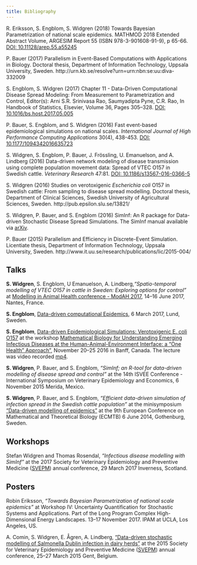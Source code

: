 ```yaml
---
title: Bibliography
---
```


R. Eriksson, S. Engblom, S. Widgren (2018) Towards Bayesian
Parametrization of national scale epidemics. MATHMOD 2018 Extended
Abstract Volume​, ARGESIM Report 55 (ISBN 978-3-901608-91-9), p 65-66.
[DOI: 10.11128/arep.55.a55245](https://doi.org/10.11128/arep.55.a55245)

P. Bauer (2017) Parallelism in Event-Based Computations with
Applications in Biology. Doctoral thesis, Department of Information
Technology, Uppsala University,
Sweden. http://urn.kb.se/resolve?urn=urn:nbn:se:uu:diva-332009

S. Engblom, S. Widgren (2017) Chapter 11 - Data-Driven Computational
Disease Spread Modeling: From Measurement to Parametrization and
Control, Editor(s): Arni S.R. Srinivasa Rao, Saumyadipta Pyne,
C.R. Rao, In Handbook of Statistics, Elsevier, Volume 36, Pages
305--328. [DOI: 10.1016/bs.host.2017.05.005](https://doi.org/10.1016/bs.host.2017.05.005)

P. Bauer, S. Engblom, and S. Widgren (2016) Fast event-based
epidemiological simulations on national scales. *International Journal
of High Performance Computing Applications* 30(4),
438-453. [DOI: 10.1177/1094342016635723](https://doi.org/10.1177/1094342016635723)

S. Widgren, S. Engblom, P. Bauer, J. Fr&ouml;ssling, U. Emanuelson,
and A. Lindberg (2016) Data-driven network modeling of disease
transmission using complete population movement data: Spread of VTEC
O157 in Swedish cattle. *Veterinary Research*
47:81. [DOI: 10.1186/s13567-016-0366-5](https://doi.org/10.1186/s13567-016-0366-5)

S. Widgren (2016) Studies on verotoxigenic *Escherichia coli* O157 in
Swedish cattle: From sampling to disease spread modelling. Doctoral
thesis, Department of Clinical Sciences, Swedish University of
Agricultural Sciences,
Sweden. http://pub.epsilon.slu.se/13821/

S. Widgren, P. Bauer, and S. Engblom (2016) SimInf: An R package for
Data-driven Stochastic Disease Spread Simulations. The SimInf manual
available via [arXiv](http://arxiv.org/abs/1605.01421).

P. Bauer (2015) Parallelism and Efficiency in Discrete-Event
Simulation. Licentiate thesis, Department of Information Technology,
Uppsala University,
Sweden. http://www.it.uu.se/research/publications/lic/2015-004/

## Talks

**S. Widgren**, S. Engblom, U Emanuelson,
  A. Lindberg,*"Spatio-temporal modelling of VTEC O157 in cattle in
  Sweden: Exploring options for control"* at [Modelling in Animal
  Health conference - ModAH
  2017](https://workshop.inra.fr/modah2017/), 14--16 June 2017,
  Nantes, France.

**S. Engblom**, [Data-driven computational
  Epidemics](http://www.maths.lu.se/kalendarium/?event=data-driven-computational-epidemics),
  6 March 2017, Lund, Sweden.

**S. Engblom**, [Data-driven Epidemiological Simulations:
Verotoxigenic E. coli
O157](http://www.birs.ca/workshops/2016/16w5041/files/Stefan_Engblom_BIRS.pdf)
at the workshop [Mathematical Biology for Understanding Emerging
Infectious Diseases at the Human-Animal-Environment Interface: a "One
Health"
Approach"](http://www.birs.ca/events/2016/5-day-workshops/16w5041),
November 20--25 2016 in Banff, Canada. The lecture was video recorded
[mp4](http://videos.birs.ca/2016/16w5041/201611240925-Engblom.mp4).

**S. Widgren**, P. Bauer, and S. Engblom, *"SimInf; an R-tool for
data-driven modelling of disease spread and control"* at the 14th
ISVEE Conference - International Symposium on Veterinary Epidemiology
and Economics, 6 November 2015 Merida, Mexico.

**S. Widgren**, P. Bauer, and S. Engblom, *"Efficient data-driven
simulation of infection spread in the Swedish cattle population"* at
the minisymposium ["Data-driven modelling of
epidemics"](http://user.it.uu.se/~stefane/formalia/ProgramDDE.pdf) at
the 9th European Conference on Mathematical and Theoretical Biology
(ECMTB) 6 June 2014, Gothenburg, Sweden.

## Workshops

Stefan Widgren and Thomas Rosendal, *"Infectious disease modelling
with SimInf"* at the 2017 Society for Veterinary Epidemiology and
Preventive Medicine ([SVEPM](http://www.svepm2017.org/programme/))
annual conference, 29 March 2017 Inverness, Scotland.

## Posters

Robin Eriksson, *"Towards Bayesian Parametrization of national scale
epidemics"* at Workshop IV: Uncertainty Quantification for Stochastic
Systems and Applications. Part of the Long Program Complex
High-Dimensional Energy Landscapes. 13--17 November 2017. IPAM at UCLA,
Los Angeles, US.

A. Comin, S. Widgren, E. &Aring;gren, A. Lindberg, ["Data-driven
stochastic modelling of Salmonella Dublin infection in dairy
herds"](http://www.svepm.org.uk/f-Download-d-file.html?id=1098) at the
2015 Society for Veterinary Epidemiology and Preventive Medicine
([SVEPM](http://www.svepm.org.uk/f-Download-d-file.html?id=1254))
annual conference, 25--27 March 2015 Gent, Belgium.
